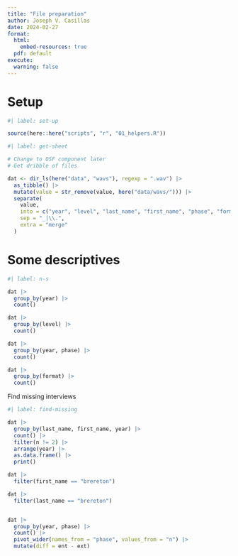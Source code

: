 ```yaml
---
title: "File preparation"
author: Joseph V. Casillas
date: 2024-02-27
format:
  html:
    embed-resources: true
  pdf: default
execute: 
  warning: false
---
```


# Setup

```r
#| label: set-up

source(here::here("scripts", "r", "01_helpers.R"))

```


```r
#| label: get-sheet

# Change to OSF component later
# Get dribble of files

dat <- dir_ls(here("data", "wavs"), regexp = ".wav") |> 
  as_tibble() |> 
  mutate(value = str_remove(value, here("data/wavs/"))) |>
  separate(
    value, 
    into = c("year", "level", "last_name", "first_name", "phase", "format"), 
    sep = "_|\\.", 
    extra = "merge"
  )

```


# Some descriptives

```r
#| label: n-s

dat |> 
  group_by(year) |> 
  count()

dat |> 
  group_by(level) |> 
  count()

dat |> 
  group_by(year, phase) |> 
  count()

dat |> 
  group_by(format) |> 
  count()

```


Find missing interviews

```r
#| label: find-missing

dat |> 
  group_by(last_name, first_name, year) |> 
  count() |> 
  filter(n != 2) |> 
  arrange(year) |> 
  as.data.frame() |>
  print()

dat |> 
  filter(first_name == "brereton")

dat |> 
  filter(last_name == "brereton")


dat |> 
  group_by(year, phase) |> 
  count() |>
  pivot_wider(names_from = "phase", values_from = "n") |> 
  mutate(diff = ent - ext)

```


